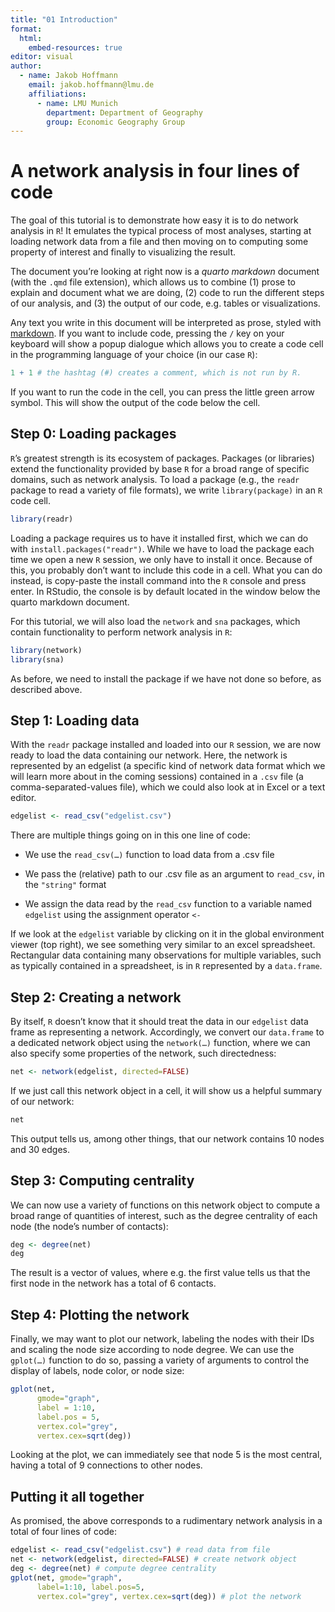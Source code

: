 ```yaml
---
title: "01 Introduction"
format:
  html:
    embed-resources: true
editor: visual
author: 
  - name: Jakob Hoffmann
    email: jakob.hoffmann@lmu.de
    affiliations:
      - name: LMU Munich
        department: Department of Geography
        group: Economic Geography Group
---
```


# A network analysis in four lines of code

The goal of this tutorial is to demonstrate how easy it is to do network analysis in `R`! It emulates the typical process of most analyses, starting at loading network data from a file and then moving on to computing some property of interest and finally to visualizing the result.

The document you're looking at right now is a *quarto markdown* document (with the `.qmd` file extension), which allows us to combine (1) prose to explain and document what we are doing, (2) code to run the different steps of our analysis, and (3) the output of our code, e.g. tables or visualizations.

Any text you write in this document will be interpreted as prose, styled with [markdown](https://quarto.org/docs/authoring/markdown-basics.html). If you want to include code, pressing the `/` key on your keyboard will show a popup dialogue which allows you to create a code cell in the programming language of your choice (in our case `R`):

```r
1 + 1 # the hashtag (#) creates a comment, which is not run by R.
```

If you want to run the code in the cell, you can press the little green arrow symbol. This will show the output of the code below the cell.

## Step 0: Loading packages

`R`'s greatest strength is its ecosystem of packages. Packages (or libraries) extend the functionality provided by base `R` for a broad range of specific domains, such as network analysis. To load a package (e.g., the `readr` package to read a variety of file formats), we write `library(package)` in an `R` code cell.

```r
library(readr)
```

Loading a package requires us to have it installed first, which we can do with `install.packages("readr")`. While we have to load the package each time we open a new `R` session, we only have to install it once. Because of this, you probably don't want to include this code in a cell. What you can do instead, is copy-paste the install command into the `R` console and press enter. In RStudio, the console is by default located in the window below the quarto markdown document.

For this tutorial, we will also load the `network` and `sna` packages, which contain functionality to perform network analysis in `R`:

```r
library(network)
library(sna)
```

As before, we need to install the package if we have not done so before, as described above.

## Step 1: Loading data

With the `readr` package installed and loaded into our `R` session, we are now ready to load the data containing our network. Here, the network is represented by an edgelist (a specific kind of network data format which we will learn more about in the coming sessions) contained in a `.csv` file (a comma-separated-values file), which we could also look at in Excel or a text editor.

```r
edgelist <- read_csv("edgelist.csv")
```

There are multiple things going on in this one line of code:

-   We use the `read_csv(…)` function to load data from a .csv file

-   We pass the (relative) path to our .csv file as an argument to `read_csv`, in the `"string"` format

-   We assign the data read by the `read_csv` function to a variable named `edgelist` using the assignment operator `<-`

If we look at the `edgelist` variable by clicking on it in the global environment viewer (top right), we see something very similar to an excel spreadsheet. Rectangular data containing many observations for multiple variables, such as typically contained in a spreadsheet, is in `R` represented by a `data.frame`.

## Step 2: Creating a network

By itself, `R` doesn't know that it should treat the data in our `edgelist` data frame as representing a network. Accordingly, we convert our `data.frame` to a dedicated network object using the `network(…)` function, where we can also specify some properties of the network, such directedness:

```r
net <- network(edgelist, directed=FALSE)
```

If we just call this network object in a cell, it will show us a helpful summary of our network:

```r
net
```

This output tells us, among other things, that our network contains 10 nodes and 30 edges.

## Step 3: Computing centrality

We can now use a variety of functions on this network object to compute a broad range of quantities of interest, such as the degree centrality of each node (the node's number of contacts):

```r
deg <- degree(net)
deg
```

The result is a vector of values, where e.g. the first value tells us that the first node in the network has a total of 6 contacts.

## Step 4: Plotting the network

Finally, we may want to plot our network, labeling the nodes with their IDs and scaling the node size according to node degree. We can use the `gplot(…)` function to do so, passing a variety of arguments to control the display of labels, node color, or node size:

```r

gplot(net,
      gmode="graph",
      label = 1:10,
      label.pos = 5,
      vertex.col="grey",
      vertex.cex=sqrt(deg))
```

Looking at the plot, we can immediately see that node 5 is the most central, having a total of 9 connections to other nodes.

## Putting it all together

As promised, the above corresponds to a rudimentary network analysis in a total of four lines of code:

```r

edgelist <- read_csv("edgelist.csv") # read data from file
net <- network(edgelist, directed=FALSE) # create network object 
deg <- degree(net) # compute degree centrality
gplot(net, gmode="graph",
      label=1:10, label.pos=5, 
      vertex.col="grey", vertex.cex=sqrt(deg)) # plot the network
```
